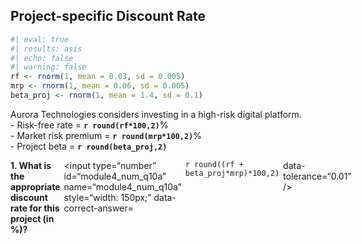 ## Project-specific Discount Rate

```r
#| eval: true
#| results: asis
#| echo: false
#| warning: false
rf <- rnorm(1, mean = 0.03, sd = 0.005)
mrp <- rnorm(1, mean = 0.06, sd = 0.005)
beta_proj <- rnorm(1, mean = 1.4, sd = 0.1)
```

Aurora Technologies considers investing in a high-risk digital platform.  
- Risk-free rate = **`r round(rf*100,2)`**%  
- Market risk premium = **`r round(mrp*100,2)`**%  
- Project beta = **`r round(beta_proj,2)`**  

::: {.question-block}
<form onsubmit="event.preventDefault();" style="display: flex; flex-direction: row; gap: 6px;">
  <label for="module4_num_q10a"><strong>1. What is the appropriate discount rate for this project (in %)?</strong></label>
  <input type="number" id="module4_num_q10a" name="module4_num_q10a" style="width: 150px;"
         data-correct-answer=`r round((rf + beta_proj*mrp)*100,2)` data-tolerance="0.01" />
</form>

<div id="feedback-module4_num_q10a" class="feedback" style="display:none;">
✅ Discount Rate = r<sub>f</sub> + β<sub>project</sub> × MRP = **`r round((rf + beta_proj*mrp)*100,2)`**%.  
Projects with higher betas require higher discount rates to compensate investors for risk.
</div>
:::
